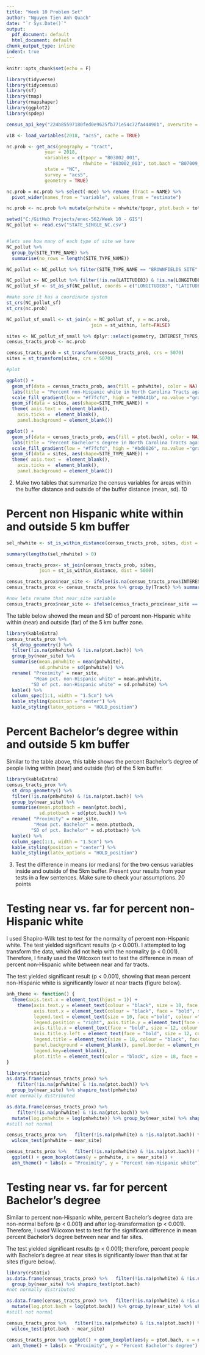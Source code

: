 ```yaml
---
title: "Week 10 Problem Set"
author: "Nguyen Tien Anh Quach"
date: "`r Sys.Date()`"
output:
  pdf_document: default
  html_document: default
chunk_output_type: inline
indent: true
---
```

```r
knitr::opts_chunk$set(echo = F)
```

```r
library(tidyverse)
library(tidycensus)
library(sf) 
library(tmap)
library(rmapshaper)
library(ggplot2)
library(spdep)
```

```r
census_api_key("224b85597180fed0e9625fb771e54c72fa44490b", overwrite = TRUE, install = TRUE)
```

```r
v18 <- load_variables(2018, "acs5", cache = TRUE)
```

```r
nc.prob <- get_acs(geography = "tract", 
              year = 2018,
              variables = c(tpopr = "B03002_001",
                            nhwhite = "B03002_003", tot.bach = "B07009_005"), 
              state = "NC",
              survey = "acs5", 
              geometry = TRUE)

nc.prob = nc.prob %>% select(-moe) %>% rename (Tract = NAME) %>%
  pivot_wider(names_from = "variable", values_from = "estimate")

nc.prob <- nc.prob %>% mutate(pnhwhite = nhwhite/tpopr, ptot.bach = tot.bach/tpopr)
```

```r
setwd("C:/GitHub Projects/enec-562/Week 10 - GIS")
NC_pollut <- read.csv("STATE_SINGLE_NC.csv")


#lets see how many of each type of site we have
NC_pollut %>% 
  group_by(SITE_TYPE_NAME) %>%
  summarise(no_rows = length(SITE_TYPE_NAME))

NC_pollut <- NC_pollut %>% filter(SITE_TYPE_NAME == "BROWNFIELDS SITE" | SITE_TYPE_NAME == "CONTAMINATED SITE" | SITE_TYPE_NAME == "POTENTIALLY CONTAMINATED SITE")

NC_pollut <- NC_pollut %>% filter(!is.na(LATITUDE83) & !is.na(LONGITUDE83))
NC_pollut_sf <- st_as_sf(NC_pollut, coords = c("LONGITUDE83", "LATITUDE83"), crs = 4269)

#make sure it has a coordinate system 
st_crs(NC_pollut_sf)
st_crs(nc.prob)

NC_pollut_sf_small <- st_join(x = NC_pollut_sf, y = nc.prob, 
                               join = st_within, left=FALSE)
```

```r
sites <- NC_pollut_sf_small %>% dplyr::select(geometry, INTEREST_TYPES, SITE_TYPE_NAME)
census_tracts_prob <- nc.prob

census_tracts_prob = st_transform(census_tracts_prob, crs = 5070)
sites = st_transform(sites, crs = 5070)

#plot

ggplot() +
  geom_sf(data = census_tracts_prob, aes(fill = pnhwhite), color = NA) + 
  labs(title = "Percent non-Hispanic white in North Carolina Tracts against hazardous waste sites") + 
  scale_fill_gradient(low = "#f7fcfd", high = "#00441b", na.value ="gray", name = "Percent non-Hispanic white") +  
  geom_sf(data = sites, aes(shape=SITE_TYPE_NAME)) +
  theme( axis.text =  element_blank(),
    axis.ticks =  element_blank(),
    panel.background = element_blank())

```

```r
ggplot() +
  geom_sf(data = census_tracts_prob, aes(fill = ptot.bach), color = NA) + 
  labs(title = "Percent Bachelor's degree in North Carolina Tracts against hazardous waste sites") + 
  scale_fill_gradient(low = "#f7fcfd", high = "#bd0026", na.value ="gray", name = "Percent Bachelor's degree") +  
  geom_sf(data = sites, aes(shape=SITE_TYPE_NAME)) +
  theme( axis.text =  element_blank(),
    axis.ticks =  element_blank(),
    panel.background = element_blank())
```

2. Make two tables that summarize the census variables for areas within the buffer distance and outside of the buffer distance (mean, sd). 10

# Percent non Hispanic white within and outside 5 km buffer

```r
sel_nhwhite <- st_is_within_distance(census_tracts_prob, sites, dist = 5000)

summary(lengths(sel_nhwhite) > 0)

census_tracts_prox<- st_join(census_tracts_prob, sites,
            join = st_is_within_distance, dist = 5000)

census_tracts_prox$near_site <- ifelse(is.na(census_tracts_prox$INTEREST_TYPES), 0, 1)
census_tracts_prox <- census_tracts_prox %>% group_by(Tract) %>% summarize_all(mean, na.rm = TRUE)

#now lets rename that near_site variable 
census_tracts_prox$near_site <- ifelse(census_tracts_prox$near_site == 0, "far", "near")
```
The table below showed the mean and SD of percent non-Hispanic white within (near) and outside (far) of the 5 km buffer zone. 

```r
library(kableExtra)
census_tracts_prox %>%
  st_drop_geometry() %>%
  filter(!is.na(pnhwhite) & !is.na(ptot.bach)) %>% 
  group_by(near_site) %>%
  summarise(mean.pnhwhite = mean(pnhwhite),
            sd.pnhwhite = sd(pnhwhite)) %>% 
  rename( "Proximity" = near_site,
          "Mean pct. non-Hispanic white" = mean.pnhwhite,
         "SD of pct. non-Hispanic white" = sd.pnhwhite) %>%
  kable() %>%
  column_spec(1:1, width = "1.5cm") %>%
  kable_styling(position = "center") %>%
  kable_styling(latex_options = "HOLD_position")
``` 

# Percent Bachelor's degree within and outside 5 km buffer

Similar to the table above, this table shows the percent Bachelor's degree of people living within (near) and outside (far) of the 5 km buffer. 

```r
library(kableExtra)
census_tracts_prox %>%
  st_drop_geometry() %>%
  filter(!is.na(pnhwhite) & !is.na(ptot.bach)) %>% 
  group_by(near_site) %>%
  summarise(mean.ptotbach = mean(ptot.bach),
            sd.ptotbach = sd(ptot.bach)) %>% 
  rename( "Proximity" = near_site,
          "Mean pct. Bachelor" = mean.ptotbach,
         "SD of pct. Bachelor" = sd.ptotbach) %>%
  kable() %>%
  column_spec(1:1, width = "1.5cm") %>%
  kable_styling(position = "center") %>%
  kable_styling(latex_options = "HOLD_position")
```



3. Test the difference in means (or medians) for the two census variables inside and outside of the 5km buffer. Present your results from your tests in a few sentences. Make sure to check your assumptions. 20 points

# Testing near vs. far for percent non-Hispanic white

I used Shapiro-Wilk test to test for the normality of percent non-Hispanic white. The test yielded significant results (p < 0.001). I attempted to log transform the data, which did not help with the normality (p < 0.001). Therefore, I finally used the Wilcoxon test to test the difference in mean of percent non-Hispanic white between near and far tracts. 
\newline

The test yielded significant result (p < 0.001), showing that mean percent non-Hispanic white is significantly lower at near tracts (figure below).

```r
anh_theme <- function() {
  theme(axis.text.x = element_text(hjust = 1)) +
    theme(axis.text.y = element_text(colour = "black", size = 10, face = "bold"), 
          axis.text.x = element_text(colour = "black", face = "bold", size = 10), 
          legend.text = element_text(size = 10, face ="bold", colour ="black"), 
          legend.position = "right", axis.title.y = element_text(face = "bold", size = 7), 
          axis.title.x = element_text(face = "bold", size = 12, colour = "black", margin = margin(t=5)), 
          axis.title.y.left = element_text(face = "bold", size = 12, colour = "black",margin=margin(r=5)),
          legend.title = element_text(size = 10, colour = "black", face = "bold"), 
          panel.background = element_blank(), panel.border = element_rect(colour = "black", fill = NA, size = 1.2),
          legend.key=element_blank(),
          plot.title = element_text(color = "black", size = 18, face = "bold", hjust = 0.5))
}
```

```r
library(rstatix)
as.data.frame(census_tracts_prox) %>%
    filter(!is.na(pnhwhite) & !is.na(ptot.bach)) %>% 
  group_by(near_site) %>% shapiro_test(pnhwhite)
#not normally distributed

as.data.frame(census_tracts_prox) %>% 
    filter(!is.na(pnhwhite) & !is.na(ptot.bach)) %>% 
  mutate(log.pnhwhite = log(pnhwhite)) %>% group_by(near_site) %>% shapiro_test(log.pnhwhite)
#still not normal 

census_tracts_prox %>%   filter(!is.na(pnhwhite) & !is.na(ptot.bach)) %>% 
  wilcox_test(pnhwhite ~ near_site)

census_tracts_prox %>%   filter(!is.na(pnhwhite) & !is.na(ptot.bach)) %>% 
  ggplot() + geom_boxplot(aes(y = pnhwhite, x = near_site)) +
  anh_theme() + labs(x = "Proximity", y = "Percent non-Hispanic white")
```




# Testing near vs. far for percent Bachelor's degree

Similar to percent non-Hispanic white, percent Bachelor's degree data are non-normal before (p < 0.001) and after log-transformation (p < 0.001). Therefore, I used Wilcoxon test to test for the significant difference in mean percent Bachelor's degree between near and far sites.
\newline

The test yielded significant results (p < 0.001); therefore, percent people with Bachelor's degree at near sites is significantly lower than that at far sites (figure below).

```r
library(rstatix)
as.data.frame(census_tracts_prox) %>%   filter(!is.na(pnhwhite) & !is.na(ptot.bach)) %>% 
  group_by(near_site) %>% shapiro_test(ptot.bach)
#not normally distributed

as.data.frame(census_tracts_prox) %>%   filter(!is.na(pnhwhite) & !is.na(ptot.bach)) %>% 
  mutate(log.ptot.bach = log(ptot.bach)) %>% group_by(near_site) %>% shapiro_test(log.ptot.bach)
#still not normal 

census_tracts_prox %>%   filter(!is.na(pnhwhite) & !is.na(ptot.bach)) %>% 
  wilcox_test(ptot.bach ~ near_site)

census_tracts_prox %>% ggplot() + geom_boxplot(aes(y = ptot.bach, x = near_site)) +
  anh_theme() + labs(x = "Proximity", y = "Percent Bachelor's degree")
```


